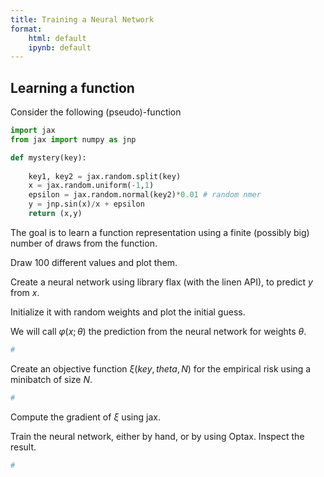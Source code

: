 ```yaml
---
title: Training a Neural Network
format: 
    html: default
    ipynb: default
---
```


## Learning a function


Consider the following (pseudo)-function

```python
import jax
from jax import numpy as jnp

def mystery(key):
    
    key1, key2 = jax.random.split(key)
    x = jax.random.uniform(-1,1)
    epsilon = jax.random.normal(key2)*0.01 # random nmer
    y = jnp.sin(x)/x + epsilon
    return (x,y)

```

The goal is to learn a function representation using a finite (possibly big) number of draws from the function.

:::{#exr-plot}

Draw 100 different values and plot them.

:::


:::{#exr-1d-root}

Create a neural network using library flax (with the linen API), to predict $y$ from $x$.

Initialize it with random weights and plot the initial guess.

We will call $\varphi(x;\theta)$ the prediction from the neural network for weights $\theta$.

:::

```python
#
```

:::{#exr-2d-root}

Create an objective function $\xi(key, theta, N)$ for the empirical risk using a minibatch of size $N$.

:::

```python
#
```

:::{#exr-2d-root}

Compute the gradient of $\xi$ using jax.

:::


:::{#exr-2d-root}

Train the neural network, either by hand, or by using Optax. Inspect the result.

:::

```python
#
```

